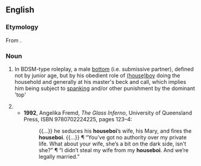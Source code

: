 ==English==

===Etymology===
From {{compound|house|boi|lang=en}}.

===Noun===
{{en-noun|s}}

# {{rfv-sense}} In BDSM-type roleplay, a male [[bottom]] (i.e. submissive partner), defined not by junior age, but by his obedient role of [[houseboy|(house)boy]] doing the household and generally at his master's beck and call, which implies him being subject to [[spanking]] and/or other punishment by the dominant 'top'
# {{substub}}
#* '''1992''', Angelika Fremd, ''The Glass Inferno'',<sup >[http://books.google.com/books?id=pgUhAQAAIAAJ ]</sup> University of Queensland Press, ISBN 9780702224225, pages 123–4:
#*: {{...}} he seduces his '''houseboi'''’s wife, his Mary, and fires the '''houseboi'''. {{...}} ¶ “You’ve got no authority over my private life. What about your wife, she’s a bit on the dark side, isn't she?” ¶ “I didn’t steal my wife from my '''houseboi'''. And we’re legally married.”